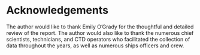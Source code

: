 # Acknowledgements 

The author would like to thank Emily O'Grady for the thoughtful and detailed review of the report. The author would also like to thank the numerous chief scientists, technicians, and CTD operators who facilitated the collection of data throughout the years, as well as numerous ships officers and crew.